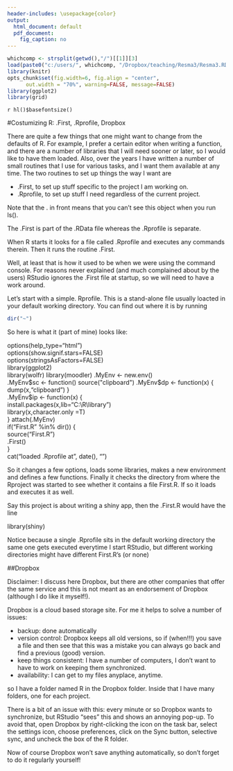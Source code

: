---
header-includes: \usepackage{color}
output:
  html_document: default
  pdf_document:
    fig_caption: no
---

<style>
table, th, td { text-align:right; }
th, td {padding: 10px;}
</style>

```{r, echo=FALSE, warning=FALSE, message=FALSE}
whichcomp <- strsplit(getwd(),"/")[[1]][3]
load(paste0("c:/users/", whichcomp, "/Dropbox/teaching/Resma3/Resma3.RData"))
library(knitr)
opts_chunk$set(fig.width=6, fig.align = "center", 
      out.width = "70%", warning=FALSE, message=FALSE)
library(ggplot2)
library(grid)
```
`r hl()$basefontsize()`

#Costumizing R: .First, .Rprofile, Dropbox

There are quite a few things that one might want to change from the defaults of R. For example, I prefer a certain editor when writing a function, and there are a number of libraries that I will need sooner or later, so I would like to have them loaded. Also, over the years I have written a number of small routines that I use for various tasks, and I want them available at any time. The two routines to set up things the way I want are

-  .First, to set up stuff specific to the project I am working on.  
-  .Rprofile, to set up stuff I need regardless of the current project.

Note that the . in front means that you can't see this object when you run ls().

The .First is part of the .RData file whereas the .Rprofile is separate.

When R starts it looks for a file called .Rprofile and executes any commands therein. Then it runs the routine .First.

Well, at least that is how it used to be when we were using the command console. For reasons never explained (and much complained about by the users) RStudio ignores the .First file at startup, so we will need to have a work around.

Let's start with a simple. Rprofile. This is a stand-alone file usually loacted in your default working directory. You can find out where it is by running

```{r eval=FALSE}
dir("~")
```

So here is what it (part of mine) looks like:


options(help_type="html")  
options(show.signif.stars=FALSE)  
options(stringsAsFactors=FALSE)  
library(ggplot2)  
library(wolfr)
library(moodler)
.MyEnv <- new.env()   
.MyEnv$sc <- function() source("clipboard")  
.MyEnv$dp <- function(x) { dump(x,"clipboard") }  
.MyEnv$ip <- function(x) {      
    install.packages(x,lib="C:\\R\\library")  
    library(x,character.only =T)   
} 
attach(.MyEnv)  
if("First.R" %in% dir()) {  
  source("First.R")  
  .First()  
}  
cat("\nSuccessfully loaded .Rprofile at", date(), "\n")  

So it changes a few options, loads some libraries, makes a new environment and defines a few functions. Finally it checks the directory from where the Rproject was started to see whether it contains a file First.R. If so it loads and executes it as well. 

Say this project is about writing a shiny app, then the .First.R would have the line

library(shiny)

Notice because a single .Rprofile sits in the default working directory the same one gets executed everytime I start RStudio, but different working directories might have different First.R's (or none) 

##Dropbox

Disclaimer: I discuss here Dropbox, but there are other companies that offer the same service and this is not meant as an endorsement of Dropbox (although I do like it myself!).

Dropbox is a cloud based storage site. For me it helps to solve a number of issues:

-  backup: done automatically  
-  version control: Dropbox keeps all old versions, so if (when!!!) you save a file and then see that this was a mistake you can always go back and find a previous (good) version.  
-  keep things consistent: I have a number of computers, I don't want to have to work on keeping them synchronized.  
- availability: I can get to my files anyplace, anytime.

so I have a folder named R in the Dropbox folder. Inside that I have many folders, one for each project. 

There is a bit of an issue with this: every minute or so Dropbox wants to synchronize, but RStudio "sees" this and shows an annoying pop-up. To avoid that, open Dropbox by right-clicking the icon on the task bar, select the settings icon, choose preferences, click on the Sync button, selective sync, and uncheck the box of the R folder.

Now of course Dropbox won't save anything automatically, so don't forget to do it regularly yourself!
